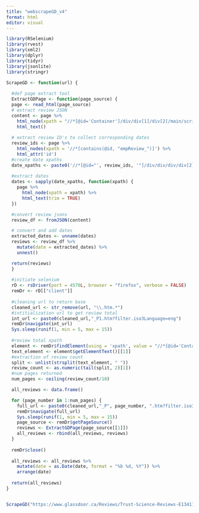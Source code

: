 ```yaml
---
title: "webscrapeGD_v4"
format: html
editor: visual
---
```


```r
library(RSelenium)
library(rvest)
library(xml2)
library(dplyr)
library(tidyr)
library(jsonlite)
library(stringr)

ScrapeGD <- function(url) {
  
  #def page extract tool
  ExtractGDPage <- function(page_source) {
  page <- read_html(page_source)
  # extract review JSON
  content <- page %>% 
    html_node(xpath = "//*[@id='Container']/div/div[1]/div[2]/main/script[2]") %>% 
    html_text()
  
  # extract review ID's to collect corresponding dates
  review_ids <- page %>%
    html_nodes(xpath = '//*[contains(@id, "empReview_")]') %>%
    html_attr('id')
  #create date xpaths
  date_xpaths <- paste0('//*[@id="', review_ids, '"]/div/div/div/div[2]/div[1]/div[2]/div/span')
  
  #extract dates
  dates <- sapply(date_xpaths, function(xpath) {
    page %>%
      html_node(xpath = xpath) %>%
      html_text(trim = TRUE)
  })

  #convert review jsons
  review_df <- fromJSON(content)

  # convert and add dates
  extracted_dates <- unname(dates)
  reviews <- review_df %>% 
    mutate(date = extracted_dates) %>% 
    unnest()

  return(reviews)
  }
  
  #initiate selenium
  rD <- rsDriver(port = 4570L, browser = "firefox", verbose = FALSE)
  remDr <- rD[["client"]]
  
  #cleaning url to return base
  cleaned_url <- str_remove(url, "\\.htm.*")
  #intitialization url to get review total
  int_url <- paste0(cleaned_url,"_P1.htm?filter.iso3Language=eng")
  remDr$navigate(int_url)
  Sys.sleep(runif(1, min = 5, max = 15)) 
  
  #review total xpath
  element <- remDr$findElement(using = 'xpath', value = "//*[@id='Container']/div/div[1]/div[2]/main/div[6]/div/div[2]/span")
  text_element <- element$getElementText()[[1]]
  #extraction of review count
  split <- unlist(strsplit(text_element, " "))
  review_count <- as.numeric(tail(split, 2)[1])
  #num pages returned
  num_pages <- ceiling(review_count/10)

  all_reviews <- data.frame()

  for (page_number in 1:num_pages) {
    full_url <- paste0(cleaned_url,"_P", page_number, ".htm?filter.iso3Language=eng")
    remDr$navigate(full_url)
    Sys.sleep(runif(1, min = 5, max = 15)) 
    page_source <- remDr$getPageSource()
    reviews <- ExtractGDPage(page_source[[1]])
    all_reviews <- rbind(all_reviews, reviews)
  }
  
  remDr$close()
  
  all_reviews <- all_reviews %>% 
    mutate(date = as.Date(date, format = "%b %d, %Y")) %>% 
    arrange(date)
    
  return(all_reviews)
}


ScrapeGD("https://www.glassdoor.ca/Reviews/Trust-Science-Reviews-E1341155.htm")

```
